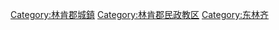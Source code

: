 [[Category:林肯郡城鎮|Category:林肯郡城鎮]]
[[Category:林肯郡民政教区|Category:林肯郡民政教区]]
[[Category:东林齐|Category:东林齐]]